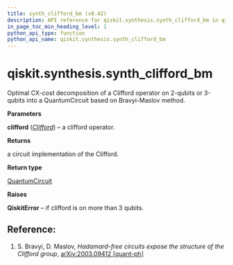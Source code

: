 ```yaml
---
title: synth_clifford_bm (v0.42)
description: API reference for qiskit.synthesis.synth_clifford_bm in qiskit v0.42
in_page_toc_min_heading_level: 1
python_api_type: function
python_api_name: qiskit.synthesis.synth_clifford_bm
---
```


<span id="qiskit-synthesis-synth-clifford-bm" />

# qiskit.synthesis.synth\_clifford\_bm

<Function id="qiskit.synthesis.synth_clifford_bm" isDedicatedPage={true} github="https://github.com/qiskit/qiskit/tree/stable/0.23/qiskit/synthesis/clifford/clifford_decompose_bm.py" signature="synth_clifford_bm(clifford)">
  Optimal CX-cost decomposition of a Clifford operator on 2-qubits or 3-qubits into a QuantumCircuit based on Bravyi-Maslov method.

  **Parameters**

  **clifford** ([*Clifford*](qiskit.quantum_info.Clifford "qiskit.quantum_info.Clifford")) – a clifford operator.

  **Returns**

  a circuit implementation of the Clifford.

  **Return type**

  [QuantumCircuit](qiskit.circuit.QuantumCircuit "qiskit.circuit.QuantumCircuit")

  **Raises**

  **QiskitError** – if clifford is on more than 3 qubits.

  ## Reference:

  1.  S. Bravyi, D. Maslov, *Hadamard-free circuits expose the structure of the Clifford group*, [arXiv:2003.09412 \[quant-ph\]](https://arxiv.org/abs/2003.09412)
</Function>

